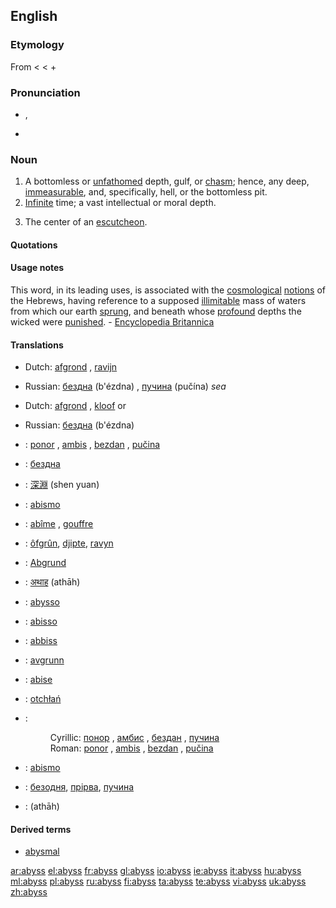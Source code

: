{{wikipedia}}
==English==

===Etymology===
From {{ME.}} {{term|abissus|lang=enm}} < {{L.}} {{term|abyssus||a bottomless gulf|lang=la}} < {{AGr.}} {{term|sc=Grek|ἄβυσσος||tr=abyssos|bottomless|lang=grc}} {{term|sc=Grek|ἀ-||tr=a-|not|lang=grc}}+ {{term|sc=Grek|βυσσός||tr=bysso|depth|lang=grc}}

===Pronunciation===
*{{enPR|ə-bĭs'}}, {{IPA|/əˈbɪs/}}
*{{audio|en-us-abyss.ogg|Audio (US)}}

===Noun===
{{en-noun|-}}

# A bottomless or [[unfathomed]] depth, gulf, or [[chasm]]; hence, any deep, [[immeasurable]], and, specifically, hell, or the bottomless pit.
# [[infinite|Infinite]] time; a vast intellectual or moral depth.
# {{heraldry}} The center of an [[escutcheon]].

====Quotations====
{{seeCites}}

====Usage notes====
This word, in its leading uses, is associated with the [[cosmological]] [[notions]] of the Hebrews, having reference to a supposed [[illimitable]] mass of waters from which our earth [[sprung]], and beneath whose [[profound]] depths the wicked were [[punished]]. - [[Encyclopedia Britannica]]

====Translations====
{{trans-top|a bottomless or unfathomed depth}}
*Dutch: [[afgrond]] {{m}}, [[ravijn]] {{n}}
{{trans-mid}}
*Russian: [[бездна]] (b'ézdna) {{f}}, [[пучина]] (pučína) {{f}} ''sea''
{{trans-bottom}}

{{trans-top|infinite time; a vast intellectual or moral depth}}
*Dutch: [[afgrond]] {{m}}, [[kloof]] {{m}} or {{f}}
{{trans-mid}}
*Russian: [[бездна]] (b'ézdna) {{f}}
{{trans-bottom}}

{{checktrans-top}}
*{{ttbc|Bosnian}}: [[ponor]] {{m}}, [[ambis]] {{m}}, [[bezdan]] {{m}}, [[pučina]] {{f}}
*{{ttbc|Bulgarian}}: [[бездна]]
*{{ttbc|Chinese}}: [[深淵]] (shen yuan)
*{{ttbc|Esperanto}}: [[abismo]]
*{{ttbc|French}}: [[abîme]] {{m}}, [[gouffre]] {{m}}
*{{ttbc|Frisian}}: [[ôfgrûn]], [[djipte]], [[ravyn]] {{n}}
*{{ttbc|German}}: [[Abgrund]] {{m}}
*{{ttbc|Hindi}}: [[अथाह]] (athāh) {{m}}
*{{ttbc|Interlingua}}: [[abysso]]
*{{ttbc|Italian}}: [[abisso]] {{f}}
{{trans-mid}}
*{{ttbc|Maltese}}: [[abbiss]] {{f}}
*{{ttbc|Norwegian}}: [[avgrunn]]
*{{ttbc|Novial}}: [[abise]]
*{{ttbc|Polish}}: [[otchłań]] {{f}}
*{{ttbc|Serbian}}:
*:Cyrillic: [[понор]] {{m}}, [[амбис]] {{m}}, [[бездан]] {{m}}, [[пучина]] {{f}}
*:Roman: [[ponor]] {{m}}, [[ambis]] {{m}}, [[bezdan]] {{m}}, [[pučina]] {{f}}
*{{ttbc|Spanish}}: [[abismo]] {{m}}
*{{ttbc|Ukrainian}}: [[безодня]], [[прірва]], [[пучина]]
*{{ttbc|Urdu}}: {{URchar|[[اتھاہ]]}} (athāh) {{m}}
{{trans-bottom}}

====Derived terms====
*[[abysmal]]

[[ar:abyss]]
[[el:abyss]]
[[fr:abyss]]
[[gl:abyss]]
[[io:abyss]]
[[ie:abyss]]
[[it:abyss]]
[[hu:abyss]]
[[ml:abyss]]
[[pl:abyss]]
[[ru:abyss]]
[[fi:abyss]]
[[ta:abyss]]
[[te:abyss]]
[[vi:abyss]]
[[uk:abyss]]
[[zh:abyss]]